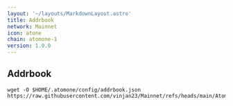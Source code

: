 ```yaml
---
layout: '~/layouts/MarkdownLayout.astro'
title: Addrbook
network: Mainnet
icon: atone
chain: atomone-1
version: 1.0.0 
---
```

## Addrbook

```
wget -O $HOME/.atomone/config/addrbook.json https://raw.githubusercontent.com/vinjan23/Mainnet/refs/heads/main/Atomone/addrbook.json
```
